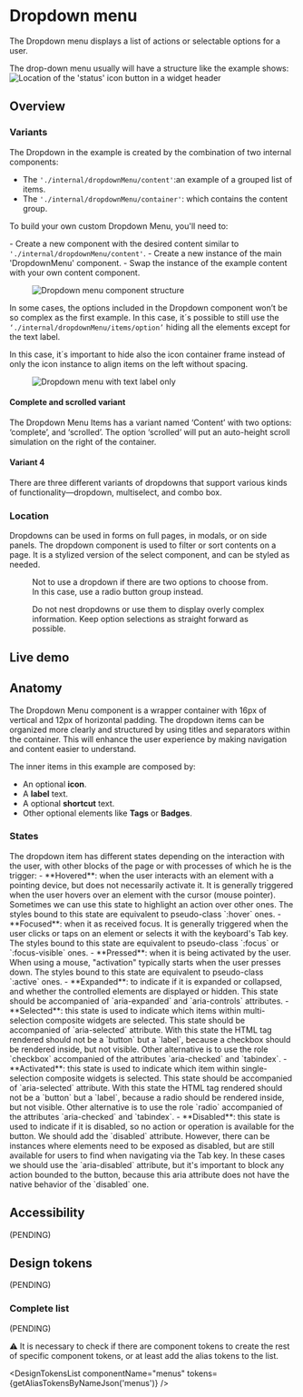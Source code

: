 


<Meta title="Components/DropdownMenu" />

# Dropdown menu

The Dropdown menu displays a list of actions or selectable options for a user.

<section className="row gy-4 row-cols-1 row-cols-sm-2 margin-top--lg">
  <div class="col-8">
  The drop-down menu usually will have a structure like the example shows: 
  </div>
  <div class="col-4">
  <img
        alt="Location of the 'status' icon button in a widget header"
        src="img/example-dropdown-15x.jpg"
      />
      </div>
</section>

## Overview

### Variants

The Dropdown in the example is created by the combination of two internal components: 
 - The <code>'./internal/dropdownMenu/content'</code>:an example of a grouped list of items.
 - The <code>'./internal/dropdownMenu/container'</code>: which contains the content group. 

To build your own custom Dropdown Menu, you'll need to: 
<section className="row gy-4 row-cols-1 row-cols-sm-2 margin-top--lg">
  <div class="col-8">
 - Create a new component with the desired content similar to <code>'./internal/dropdownMenu/content'</code>.
 - Create a new instance of the main 'DropdownMenu' component.
 - Swap the instance of the example content with your own content component.
  </div>
  <Figure caption="Dropdown menu component structure.">
 <img
        alt="Dropdown menu component structure"
        src="img/example-dropdownmenu-2-15x.jpg"
      />
</Figure>
</section>

In some cases, the options included in the Dropdown component won’t be so complex as the first example. In this case, it´s possible to still use the <code>‘./internal/dropdownMenu/items/option’</code> hiding all the elements except for the text label. 

<section className="row gy-4 row-cols-1 row-cols-sm-2 margin-top--lg">
  <div class="col-8">
In this case, it´s important to hide also the icon container frame instead of only the icon instance to align items on the left without spacing.
  </div>
  <Figure caption="Dropdown menu with text label only.">
 <img
        alt="Dropdown menu with text label only"
        src="img/example-dropdown-2.jpg"
      />
</Figure>
</section>

#### Complete and scrolled variant
The Dropdown Menu Items has a variant named ‘Content’ with two options: ‘complete’, and ‘scrolled’. The option ‘scrolled’ will put an auto-height scroll simulation on the right of the container.
<Figure>
  <Figma
    aspectRatio="16x9"
    url="https://www.figma.com/file/4f9wa0fKYIwMue6yo6nrJL/GDS---Web-Previews?page-id=20271%3A3796&node-id=20382-77456&node-type=frame&viewport=93%2C1161%2C0.64&t=yBrOny3R5cMHOJd7-1&scaling=min-zoom&content-scaling=fixed"
  />
</Figure>


 #### Variant 4
 There are three different variants of dropdowns that support various kinds of functionality—dropdown, multiselect, and combo box.

### Location
Dropdowns can be used in forms on full pages, in modals, or on side panels. The dropdown component is used to filter or sort contents on a page. It is a stylized version of the select component, and can be styled as needed.

<section className="row gy-4 row-cols-1 row-cols-sm-2 margin-top--lg">
  <div className="col">
    <Figure
      caption=""
      type="dont"
    >
    Not to use a dropdown if there are two options to choose from. In this case, use a radio button group instead.
    </Figure>
  </div>
  <div className="col">
    <Figure
      type="dont"
      caption=""
    >
  Do not nest dropdowns or use them to display overly complex information. Keep option selections as straight forward as possible.
    </Figure>
  </div>
</section>

## Live demo

<LiveDemo
  story={Stories.Example}
  urlHtml="https://devoinc.github.io/genesys-styles"
  urlReact="https://devoinc.github.io/genesys-ui/?path=/story/components-navigation-menu--as-dropdown-menu"
/>

## Anatomy
The Dropdown Menu component is a wrapper container  with 16px of vertical and 12px of horizontal padding.
The dropdown items can be organized more clearly and structured by using titles and separators within the container. This will enhance the user experience by making navigation and content easier to understand.

The inner items in this example are composed by:
 - An optional **icon**.
 - A **label** text.
 - A optional **shortcut** text.
 - Other optional elements like **Tags** or **Badges**.
<Figure>
  <Figma
    aspectRatio="4x3"
    url="https://www.figma.com/file/4f9wa0fKYIwMue6yo6nrJL/GDS---Web-Previews?page-id=20271%3A3796&node-id=20271-3797&node-type=frame&viewport=-901%2C745%2C0.75&t=7S9DWLKlcji9IH5p-1&scaling=min-zoom&content-scaling=fixed"
  />
</Figure>

### States
<Figure>
  <Figma
    aspectRatio="16x9"
    url="https://www.figma.com/file/4f9wa0fKYIwMue6yo6nrJL/GDS---Web-Previews?page-id=20271%3A3796&node-id=20271-3881&node-type=frame&viewport=-901%2C745%2C0.75&t=7S9DWLKlcji9IH5p-1&scaling=min-zoom&content-scaling=fixed"
  />
</Figure>
The dropdown item has different states depending on the interaction with the user, with other blocks of the page or with processes of which he is the trigger:
- **Hovered**: when the user interacts with an element with a pointing device, but does not necessarily activate it.
  It is generally triggered when the user hovers over an element with the cursor (mouse pointer). Sometimes we can use
  this state to highlight an action over other ones. The styles bound to this state are equivalent to pseudo-class
  `:hover` ones.
- **Focused**: when it as received focus. It is generally triggered when the user clicks or taps on an element
  or selects it with the keyboard's Tab key. The styles bound to this state are equivalent to pseudo-class
  `:focus` or `:focus-visible` ones.
- **Pressed**: when it is being activated by the user. When using a mouse, "activation" typically starts when
  the user presses down. The styles bound to this state are equivalent to pseudo-class
  `:active` ones.
- **Expanded**: to indicate if it is expanded or collapsed, and whether the controlled elements are displayed or hidden. This state should be accompanied of `aria-expanded` and `aria-controls` attributes.
- **Selected**: this state is used to indicate which items within multi-selection composite widgets are selected.
  This state should be accompanied of `aria-selected` attribute. With this state the HTML tag rendered should not be
  a `button` but a `label`, because a checkbox should be rendered inside, but not visible. Other alternative is to
  use the role `checkbox` accompanied of the attributes `aria-checked` and `tabindex`.
- **Activated**: this state is used to indicate which item within single-selection composite widgets is selected.
  This state should be accompanied of `aria-selected` attribute. With this state the HTML tag rendered should not
  be a `button` but a `label`, because a radio should be rendered inside, but not visible. Other alternative is to
  use the role `radio` accompanied of the attributes `aria-checked` and `tabindex`.
- **Disabled**: this state is used to indicate if it is disabled, so no action or operation is available for
  the button. We should add the `disabled` attribute. However, there can be instances where elements need to be exposed
  as disabled, but are still available for users to find when navigating via the Tab key. In these cases we should use
  the `aria-disabled` attribute, but it's important to block any action bounded to the button, because this aria
  attribute does not have the native behavior of the `disabled` one.


## Accessibility

(PENDING)

## Design tokens

(PENDING)

### Complete list

(PENDING)

⚠️ It is necessary to check if there are component tokens to create the rest of specific component tokens, or at least add the alias tokens to the list.

<DesignTokensList
  componentName="menus"
  tokens={getAliasTokensByNameJson('menus')}
/>
